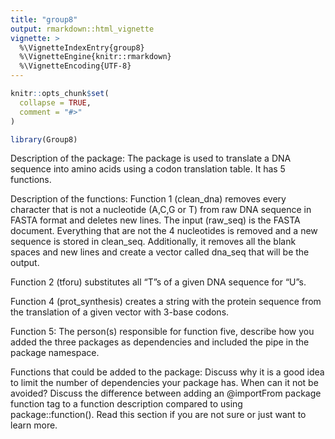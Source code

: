 ```yaml
---
title: "group8"
output: rmarkdown::html_vignette
vignette: >
  %\VignetteIndexEntry{group8}
  %\VignetteEngine{knitr::rmarkdown}
  %\VignetteEncoding{UTF-8}
---
```


```r
knitr::opts_chunk$set(
  collapse = TRUE,
  comment = "#>"
)
```

```r
library(Group8)
```

Description of the package:
The package is used to translate a DNA sequence into amino acids using a codon translation table. It has 5 functions.

Description of the functions:
Function 1 (clean_dna) removes every character that is not a nucleotide (A,C,G or T) from raw DNA sequence in FASTA format and deletes new lines. The input (raw_seq) is the FASTA document. Everything that are not the 4 nucleotides is removed and a new sequence is stored in clean_seq. Additionally, it removes all the blank spaces and new lines and create a vector called dna_seq that will be the output.

Function 2 (tforu) substitutes all "T"s of a given DNA sequence for "U"s.

Function 4 (prot_synthesis) creates a string with the protein sequence from the translation of a given vector with 3-base codons.

Function 5: The person(s) responsible for function five, describe how you added the three packages as dependencies and included the pipe in the package namespace.

Functions that could be added to the package: 
Discuss why it is a good idea to limit the number of dependencies your package has. When can it not be avoided?
Discuss the difference between adding an @importFrom package function tag to a function description compared to using package::function(). Read this section if you are not sure or just want to learn more.
